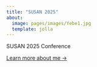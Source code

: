 ```yaml
---
title: "SUSAN 2025"
about: 
  image: pages/images/Yebe1.jpg
  template: jolla
---
```


SUSAN 2025 Conference


[Learn more about me &rarr;](pages/about.qmd)

